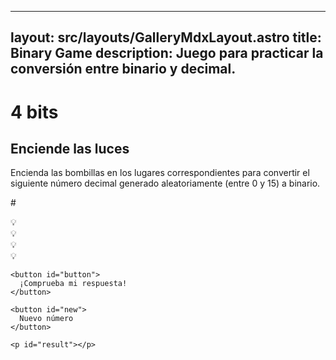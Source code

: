 
---
layout: src/layouts/GalleryMdxLayout.astro
title: Binary Game
description: Juego para practicar la conversión entre binario y decimal.
---

<link rel="stylesheet" href="_4bits.css" />

<div class="bits-container">
 <div id="wrapper">
    <h1>
     4 bits
    </h1>
    <h2>
     Enciende las luces
    </h2>
    <p>
      Encienda las bombillas en los lugares correspondientes para convertir el siguiente número decimal generado aleatoriamente (entre 0 y 15) a binario.
    </p>
    <p id="number">
      #
    </p>
    <div class="row">
      <div id="lightbulb8" class="item lightbulb">
        <span class="emoji">💡</span><br/>
        <span class="place"></span>
      </div>
      <div id="lightbulb4" class="item lightbulb">
        <span class="emoji">💡</span><br/>
        <span class="place"></span>
      </div>
      <div id="lightbulb2" class="item lightbulb">
        <span class="emoji">💡</span><br/>
        <span class="place"></span>
      </div>
      <div id="lightbulb1" class="item lightbulb">
        <span class="emoji">💡</span><br/>
        <span class="place"></span>
      </div>
    </div>
  
    <button id="button">
      ¡Comprueba mi respuesta!
    </button>
    
    <button id="new">
      Nuevo número
    </button>

    <p id="result"></p>
    
  </div>
</div>

<script src="4bits.js" defer></script>
